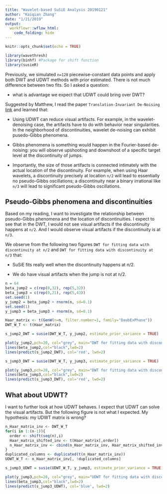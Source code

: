 ```yaml
---
title: "Wavelet-based SuSiE Analysis 20190121"
author: "Kaiqian Zhang"
date: "1/21/2019"
output: 
  workflowr::wflow_html:
    code_folding: hide
---
```


```r
knitr::opts_chunk$set(echo = TRUE)
```

```r
library(wavethresh)
library(binhf) #Package for shift function
library(susieR)
```

Previously, we simulated `n=128` piecewise-constant data points and apply both DWT and UDWT methods with prior estimated. There is not much difference between two fits. So I asked a question:

* what is advantage we expect that UDWT could bring over DWT?

Suggested by Matthew, I read the paper `Translation-Invariant De-Noising` [link](https://web.stanford.edu/dept/statistics/cgi-bin/donoho/wp-content/uploads/2018/08/TIDeNoise.pdf) and learned that:

* Using UDWT can reduce visual artifacts. For example, in the wavelet-denoising case, the artifacts have to do with behavior near singularities. In the neighborhood of discontinuities, wavelet de-noising can exhibit pusedo-Gibbs phenomena.

* Gibbs phenomena is something would happen in the Fourier-based de-noising: you will observe upshooting and downshoot of a specific target level at the discontinuity of jumps. 

* Importantly, the size of those artifacts is connected intimately with the actual location of the discontinuity. For example, when using Haar wavelets, a discontinuity precisely at location `n/2` will lead to essentially no pseudo-Gibbs oscillations;
a discontinuity near a binary irrational like `n/3` will lead to significant pseudo-Gibbs oscillations. 

## Pseudo-Gibbs phenomena and discontinuities

Based on my reading, I want to investigate the relationship between pseudo-Gibbs phenomena and the location of discontinuities. I expect to see that in the DWT, I would not see visual artifacts if the discontinuity happens at `n/2`. And I would observe visual artifacts if the discontinuity is at `n/3`. 

We observe from the following two figures `DWT for fitting data with discontinuity at n/2` and `DWT for fitting data with discontinuity at n/3` that:

* SuSiE fits really well when the discontinuity happens at n/2.

* We do have visual artifacts when the jump is not at n/2.

```r
n = 64
beta_jump2 = c(rep(0,32), rep(5,32))
beta_jump3 = c(rep(0,21), rep(5,43))
set.seed(1)
y_jump2 = beta_jump2 + rnorm(n, sd=0.1)
set.seed(1)
y_jump3 = beta_jump3 + rnorm(n, sd=0.1)
```

```r
Haar_matrix <- t(GenW(n=n, filter.number=1, family="DaubExPhase"))
DWT_W_T <- t(Haar_matrix)
```

```r
s_jump2_DWT = susie(DWT_W_T, y_jump2, estimate_prior_variance = TRUE)
```

```r
plot(y_jump2,pch=20, col="grey", main="DWT for fitting data with discontinuity at n/2")
lines(beta_jump2,col="black",lwd=2)
lines(predict(s_jump2_DWT), col='red', lwd=2)
```

```r
s_jump3_DWT = susie(DWT_W_T, y_jump3, estimate_prior_variance = TRUE)
```


```r
plot(y_jump3,pch=20, col="grey", main="DWT for fitting data with discontinuity at n/3")
lines(beta_jump3,col="black",lwd=2)
lines(predict(s_jump3_DWT), col='red', lwd=2)
```

## What about UDWT?
I want to further look at how UDWT behaves. I expect that UDWT can solve the visual artifacts. But the following figure is not what I expected. My hypothesis: my UDWT matrix is wrong?

```r
n_Haar_matrix_inv <- DWT_W_T
for(i in 1:(n-1)){
  order <- shift(seq(n),i)
  Haar_matrix_shifted_inv <- t(Haar_matrix[,order])
  n_Haar_matrix_inv <- cbind(n_Haar_matrix_inv, Haar_matrix_shifted_inv) #Each column is a basis for sparse regression
}
duplicated_columns <- duplicated(t(n_Haar_matrix_inv))
UDWT_W_T <- n_Haar_matrix_inv[, !duplicated_columns]
```

```r
s_jump3_UDWT = susie(UDWT_W_T, y_jump3, estimate_prior_variance = TRUE)
```

```r
plot(y_jump3,pch=20, col="grey", main="UDWT for fitting data with discontinuity at n/3")
lines(beta_jump3,col="black",lwd=2)
lines(predict(s_jump3_UDWT), col='blue', lwd=2)
```



